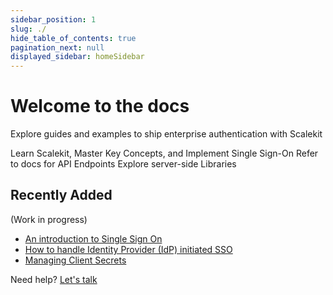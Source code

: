 ```yaml
---
sidebar_position: 1
slug: ./
hide_table_of_contents: true
pagination_next: null
displayed_sidebar: homeSidebar
---
```



# Welcome to the docs

<Subtitle>

Explore guides and examples to ship enterprise authentication with Scalekit

</Subtitle>

<CardList size="medium">
  <Card
    title="Quickstart"
    href="/sso/single-sign-on/quickstart"
    linkText="Let's Get Started"
  >
    Learn Scalekit, Master Key Concepts, and Implement Single Sign-On
  </Card>
  <Card title="API Reference" href="=/apis" linkText="Explore">
    Refer to docs for API Endpoints
  </Card>
  <Card title="SDKs" href="/sdks" linkText="Explore">
    Explore server-side Libraries
  </Card>
</CardList>

## Recently Added

(Work in progress)

- [An introduction to Single Sign On](/sso/single-sign-on/quickstart)
- [How to handle Identity Provider (IdP) initiated SSO](/best-practices/handling-idp-initiated)
- [Managing Client Secrets](/best-practices/managing-client-secrets)

Need help? [Let's talk](mailto:support@scalekit.com)
